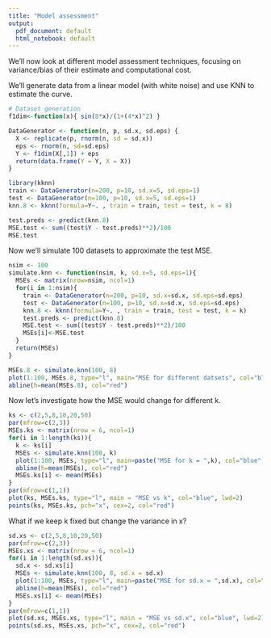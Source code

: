 ---
title: "Model assessment"
output:
  pdf_document: default
  html_notebook: default
---
We'll now look at different model assessment techniques, focusing on variance/bias of their estimate and computational cost. 

We'll generate data from a linear model (with white noise) and use KNN to estimate the curve. 

```{r}
# Dataset generation
f1dim<-function(x){ sin(8*x)/(1+(4*x)^2) }

DataGenerator <- function(n, p, sd.x, sd.eps) {
  X <- replicate(p, rnorm(n, sd = sd.x))
  eps <- rnorm(n, sd=sd.eps)
  Y <- f1dim(X[,1]) + eps
  return(data.frame(Y = Y, X = X))
}
```
```{r}
library(kknn)
train <- DataGenerator(n=200, p=10, sd.x=5, sd.eps=1)
test <- DataGenerator(n=100, p=10, sd.x=5, sd.eps=1)
knn.8 <- kknn(formula=Y~. , train = train, test = test, k = 8)
```
```{r}
test.preds <- predict(knn.8)
MSE.test <- sum((test$Y - test.preds)**2)/100
MSE.test
```
Now we'll simulate 100 datasets to approximate the test MSE. 
```{r}
nsim <- 100 
simulate.knn <- function(nsim, k, sd.x=5, sd.eps=1){
  MSEs <- matrix(nrow=nsim, ncol=1)
  for(i in 1:nsim){
    train <- DataGenerator(n=200, p=10, sd.x=sd.x, sd.eps=sd.eps)
    test <- DataGenerator(n=100, p=10, sd.x=sd.x, sd.eps=sd.eps)
    knn.8 <- kknn(formula=Y~. , train = train, test = test, k = k)
    test.preds <- predict(knn.8)
    MSE.test <- sum((test$Y - test.preds)**2)/100
    MSEs[i]<-MSE.test
  }
  return(MSEs)
}
```
```{r}
MSEs.8 <- simulate.knn(100, 8)
plot(1:100, MSEs.8, type="l", main="MSE for different datsets", col="blue")
abline(h=mean(MSEs.8), col="red")
```
Now let's investigate how the MSE would change for different k.
```{r}
ks <- c(2,5,8,10,20,50)
par(mfrow=c(2,3))
MSEs.ks <- matrix(nrow = 6, ncol=1)
for(i in 1:length(ks)){
  k <- ks[i]
  MSEs <- simulate.knn(100, k)
  plot(1:100, MSEs, type="l", main=paste("MSE for k = ",k), col="blue", ylim =c(0.7,2.5))
  abline(h=mean(MSEs), col="red")
  MSEs.ks[i] <- mean(MSEs)
}
par(mfrow=c(1,1))
plot(ks, MSEs.ks, type="l", main = "MSE vs k", col="blue", lwd=2)
points(ks, MSEs.ks, pch="x", cex=2, col="red")

```
What if we keep k fixed but change the variance in x?
```{r}
sd.xs <- c(2,5,8,10,20,50)
par(mfrow=c(2,3))
MSEs.xs <- matrix(nrow = 6, ncol=1)
for(i in 1:length(sd.xs)){
  sd.x <- sd.xs[i]
  MSEs <- simulate.knn(100, 8, sd.x = sd.x)
  plot(1:100, MSEs, type="l", main=paste("MSE for sd.x = ",sd.x), col="blue", ylim =c(0.7,2.0))
  abline(h=mean(MSEs), col="red")
  MSEs.xs[i] <- mean(MSEs)
}
par(mfrow=c(1,1))
plot(sd.xs, MSEs.xs, type="l", main = "MSE vs sd.x", col="blue", lwd=2)
points(sd.xs, MSEs.xs, pch="x", cex=2, col="red")
```


